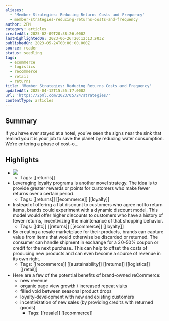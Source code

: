 ```yaml
---
aliases:
  - 'Member Strategies: Reducing Returns Costs and Frequency'
  - member-strategies-reducing-returns-costs-and-frequency
author: 2PM
category: articles
createdAt: 2025-02-09T20:38:26.000Z
lastHighlightedOn: 2023-06-26T20:12:13.203Z
publishedOn: 2023-05-24T00:00:00.000Z
source: reader
status: seedling
tags:
  - ecommerce
  - logistics
  - recommerce
  - retail
  - returns
title: 'Member Strategies: Reducing Returns Costs and Frequency'
updatedAt: 2025-04-12T15:55:17.000Z
url: 'https://2pml.com/2023/05/24/strategies/'
contentType: articles
---
```

## Summary

If you have ever stayed at a hotel, you’ve seen the signs near the sink that remind you it is your job to save the planet by reducing water consumption. We’re entering a phase of cost-o…

## Highlights

- ![](https://i0.wp.com/2pml.com/wp-content/uploads/2023/05/chart-05.24.2023-scaled.jpg?resize=740%2C493&ssl=1)
    - Tags: [[returns]]
- Leveraging loyalty programs is another novel strategy. The idea is to provide greater rewards or points for customers who make fewer returns over a certain period.
    - Tags: [[returns]] [[ecommerce]] [[loyalty]]
- Instead of offering a flat discount to customers who agree not to return items, brands could experiment with a dynamic discount model. This model would offer higher discounts to customers who have a history of fewer returns, incentivizing the maintenance of that shopping behavior.
    - Tags: [[dtc]] [[returns]] [[ecommerce]] [[loyalty]]
- By creating a resale marketplace for their products, brands can capture value from items that would otherwise be discarded or returned. The consumer can handle shipment in exchange for a 30-50% coupon or credit for the next purchase. This can help to offset the costs of producing new products and can even become a source of revenue in its own right.
    - Tags: [[recommerce]] [[sustainability]] [[returns]] [[logistics]] [[retail]]
- Here are a few of the potential benefits of brand-owned reCommerce:
  - new revenue
  - organic page view growth / increased repeat visits
  - filled void between seasonal product drops
  - loyalty-development with new and existing customers
  - incentivization of new sales (by providing credits with returned goods)
    - Tags: [[resale]] [[ecommerce]]

